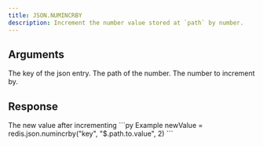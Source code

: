 ```yaml
---
title: JSON.NUMINCRBY
description: Increment the number value stored at `path` by number.
---
```


## Arguments

<ParamField body="key" type="str" required>
    The key of the json entry.
</ParamField>
<ParamField body="path" type="str" default="$">
    The path of the number.
</ParamField>




<ParamField body="increment" type="number" required>
    The number to increment by.
</ParamField>


## Response

<ResponseField type="List[int]" required>
  The new value after incrementing
</ResponseField>

<RequestExample>
```py Example
newValue = redis.json.numincrby("key", "$.path.to.value", 2)
```
</RequestExample>
